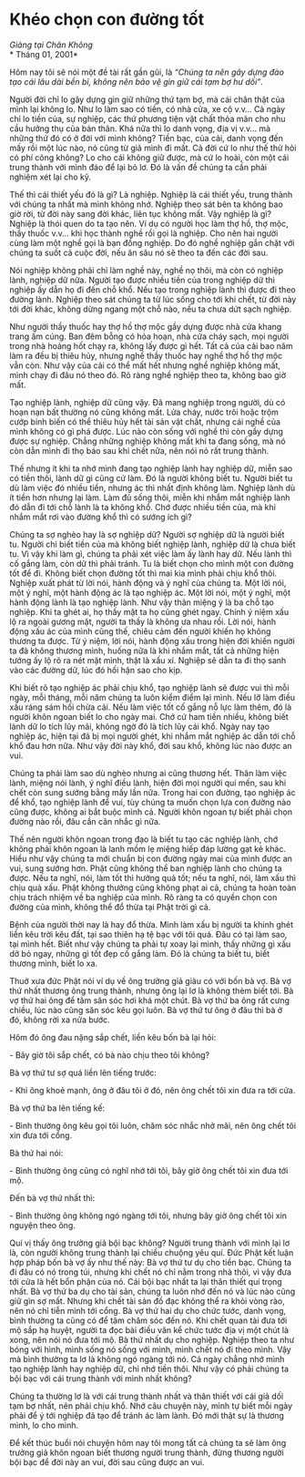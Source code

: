 # Khéo chọn con đường tốt {- #kheo-chon-con-duong-tot}

<div class="align-right">
*Giảng tại Chân Không*  
* Tháng 01, 2001*
</div>

Hôm nay tôi sẽ nói một đề tài rất gần gũi, là *“Chúng ta nên gây dựng đào tạo cái lâu dài bền bỉ, không nên bảo vệ gìn giữ cái tạm bợ hư dối”*.

Người đời chỉ lo gây dựng gìn giữ những thứ tạm bợ, mà cái chân thật của mình lại không lo. Như lo làm sao có tiền, có nhà cửa, xe cộ v.v… Cả ngày chỉ lo tiền của, sự nghiệp, các thứ phương tiện vật chất thỏa mãn cho nhu cầu hưởng thụ của bản thân. Khá nữa thì lo danh vọng, địa vị v.v… mà những thứ đó có ở đời với mình không? Tiền bạc, của cải, danh vọng đến mấy rồi một lúc nào, nó cũng từ giã mình đi mất. Cả đời cứ lo như thế thử hỏi có phí công không? Lo cho cái không giữ được, mà cứ lo hoài, còn một cái trung thành với mình đáo để lại bỏ lơ. Đó là vấn đề chúng ta cần phải nghiệm xét lại cho kỹ.

Thế thì cái thiết yếu đó là gì? Là nghiệp. Nghiệp là cái thiết yếu, trung thành với chúng ta nhất mà mình không nhớ. Nghiệp theo sát bên ta không bao giờ rời, từ đời này sang đời khác, liên tục không mất. Vậy nghiệp là gì? Nghiệp là thói quen do ta tạo nên. Ví dụ có người học làm thợ hồ, thợ mộc, thầy thuốc v.v… khi học thành nghề rồi gọi là nghiệp. Cho nên hai người cùng làm một nghề gọi là bạn đồng nghiệp. Do đó nghề nghiệp gắn chặt với chúng ta suốt cả cuộc đời, nếu ăn sâu nó sẽ theo ta đến các đời sau.

Nói nghiệp không phải chỉ làm nghề này, nghề nọ thôi, mà còn có nghiệp lành, nghiệp dữ nữa. Người tạo được nhiều tiền của trong nghiệp dữ thì nghiệp ấy dẫn họ đi đến chỗ khổ. Nếu tạo trong nghiệp lành thì được đi theo đường lành. Nghiệp theo sát chúng ta từ lúc sống cho tới khi chết, từ đời này tới đời khác, không dừng ngang một chỗ nào, nếu ta chưa dứt sạch nghiệp.

Như người thầy thuốc hay thợ hồ thợ mộc gầy dựng được nhà cửa khang trang ấm cúng. Ban đêm bỗng có hỏa hoạn, nhà cửa cháy sạch, mọi người trong nhà hoảng hốt chạy ra, không lấy được gì hết. Tất cả của cải bao năm làm ra đều bị thiêu hủy, nhưng nghề thầy thuốc hay nghề thợ hồ thợ mộc vẫn còn. Như vậy của cải có thể mất hết nhưng nghề nghiệp không mất, mình chạy đi đâu nó theo đó. Rõ ràng nghề nghiệp theo ta, không bao giờ mất.

Tạo nghiệp lành, nghiệp dữ cũng vậy. Đã mang nghiệp trong người, dù có hoạn nạn bất thường nó cũng không mất. Lửa cháy, nước trôi hoặc trộm cướp binh biến có thể thiêu hủy hết tài sản vật chất, nhưng cái nghề của mình không có gì phá được. Lúc nào còn sống với nghề thì còn gầy dựng được sự nghiệp. Chẳng những nghiệp không mất khi ta đang sống, mà nó còn dẫn mình đi thọ báo sau khi chết nữa, nên nói nó rất trung thành.

Thế nhưng ít khi ta nhớ mình đang tạo nghiệp lành hay nghiệp dữ, miễn sao có tiền thôi, lành dữ gì cũng cứ làm. Đó là người không biết tu. Người biết tu dù làm việc đó nhiều tiền, nhưng ác thì nhất định không làm. Nghiệp lành dù ít tiền hơn nhưng lại làm. Làm đủ sống thôi, miễn khi nhắm mắt nghiệp lành đó dẫn đi tới chỗ lành là ta không khổ. Chớ được nhiều tiền của, mà khi nhắm mắt rơi vào đường khổ thì có sướng ích gì?

Chúng ta sợ nghèo hay là sợ nghiệp dữ? Người sợ nghiệp dữ là người biết tu. Người chỉ biết tiền của mà không biết nghiệp lành, nghiệp dữ là chưa biết tu. Vì vậy khi làm gì, chúng ta phải xét việc làm ấy lành hay dữ. Nếu lành thì cố gắng làm, còn dữ thì phải tránh. Tu là biết chọn cho mình một con đường tốt để đi. Không biết chọn đường tốt thì mai kia mình phải chịu khổ thôi. Nghiệp xuất phát từ lời nói, hành động và ý nghĩ của chúng ta. Một lời nói, một ý nghĩ, một hành động ác là tạo nghiệp ác. Một lời nói, một ý nghĩ, một hành động lành là tạo nghiệp lành. Như vậy thân miệng ý là ba chỗ tạo nghiệp. Khi ta ghét ai, họ thấy mặt ta họ cũng ghét ngay. Chính ý niệm xấu lộ ra ngoài gương mặt, người ta thấy là không ưa nhau rồi. Lời nói, hành động xấu ác của mình cũng thế, chiêu cảm đến người khiến họ không thương ta được. Từ ý niệm, lời nói, hành động xấu trong hiện đời khiến người ta đã không thương mình, huống nữa là khi nhắm mắt, tất cả những hiện tướng ấy lộ rõ ra nét mặt mình, thật là xấu xí. Nghiệp sẽ dẫn ta đi thọ sanh vào các đường dữ, lúc đó hối hận sao cho kịp.

Khi biết rõ tạo nghiệp ác phải chịu khổ, tạo nghiệp lành sẽ được vui thì mỗi ngày, mỗi tháng, mỗi năm chúng ta luôn kiểm điểm lại mình. Nếu lỡ làm điều xấu ráng sám hối chừa cải. Nếu làm việc tốt cố gắng nỗ lực làm thêm, đó là người khôn ngoan biết lo cho ngày mai. Chớ cứ ham tiền nhiều, không biết lành dữ lo tích lũy mãi, không ngờ đó là tích lũy cái khổ. Ngày nay tạo nghiệp ác, hiện tại đã bị mọi người ghét, khi nhắm mắt nghiệp ác dẫn tới chỗ khổ đau hơn nữa. Như vậy đời này khổ, đời sau khổ, không lúc nào được an vui.

Chúng ta phải làm sao dù nghèo nhưng ai cũng thương hết. Thân làm việc lành, miệng nói lành, ý nghĩ điều lành, hiện đời mọi người quí mến, sau khi chết còn sung sướng bằng mấy lần nữa. Trong hai con đường, tạo nghiệp ác để khổ, tạo nghiệp lành để vui, tùy chúng ta muốn chọn lựa con đường nào cũng được, không ai bắt buộc mình cả. Người khôn ngoan tự biết phải chọn đường nào rồi, đâu cần cân nhắc gì nữa.

Thế nên người khôn ngoan trong đạo là biết tu tạo các nghiệp lành, chớ không phải khôn ngoan là lanh mồm lẹ miệng hiếp đáp lường gạt kẻ khác. Hiểu như vậy chúng ta mới chuẩn bị con đường ngày mai của mình được an vui, sung sướng hơn. Phật cũng không thể ban nghiệp lành cho chúng ta được. Nếu ta nghĩ, nói, làm tốt thì hưởng quả tốt; nếu ta nghĩ, nói, làm xấu thì chịu quả xấu. Phật không thưởng cũng không phạt ai cả, chúng ta hoàn toàn chịu trách nhiệm về ba nghiệp của mình. Rõ ràng ta có quyền chọn con đường của mình, không thể đổ thừa tại Phật trời gì cả.

Bệnh của người thời nay là hay đổ thừa. Mình làm xấu bị người ta khinh ghét liền kêu trời kêu đất, tại sao thiên hạ tệ bạc với tôi quá. Đâu có tại làm sao, tại mình hết. Biết như vậy chúng ta phải tự xoay lại mình, thấy những gì xấu dở bỏ ngay, những gì tốt đẹp cố gắng làm. Đó là chúng ta biết tu, biết thương mình, biết lo xa.

Thuở xưa đức Phật nói ví dụ về ông trưởng giả giàu có với bốn bà vợ. Bà vợ thứ nhất thương ông trung thành, nhưng ông lại lơ là không thèm biết tới. Bà vợ thứ hai ông để tâm săn sóc hơi khá một chút. Bà vợ thứ ba ông rất cưng chiều, lúc nào cũng săn sóc kêu gọi luôn. Bà vợ thứ tư ông ở đâu thì bà ở đó, không rời xa nửa bước.

Hôm đó ông đau nặng sắp chết, liền kêu bốn bà lại hỏi:

\- Bây giờ tôi sắp chết, có bà nào chịu theo tôi không?

Bà vợ thứ tư sợ quá liền lên tiếng trước:

\- Khi ông khoẻ mạnh, ông ở đâu tôi ở đó, nên ông chết tôi xin đưa ra tới cửa.

Bà vợ thứ ba lên tiếng kế:

\- Bình thường ông kêu gọi tôi luôn, chăm sóc nhắc nhở mãi, nên ông chết tôi xin đưa tới cổng.

Bà thứ hai nói:

\- Bình thường ông cũng có nghĩ nhớ tới tôi, bây giờ ông chết tôi xin đưa tới mộ.

Đến bà vợ thứ nhất thì:

\- Bình thường ông không ngó ngàng tới tôi, nhưng bây giờ ông chết tôi xin nguyện theo ông.

Quí vị thấy ông trưởng giả bội bạc không? Người trung thành với mình lại lơ là, còn người không trung thành lại chiều chuộng yêu quí. Đức Phật kết luận hợp pháp bốn bà vợ ấy như thế này: Bà vợ thứ tư dụ cho tiền bạc. Chúng ta đi đâu có nó trong túi, nhưng khi chết nó chỉ nằm trong nhà thôi, vì vậy đưa tới cửa là hết bổn phận của nó. Cái bội bạc nhất ta lại thân thiết quí trọng nhất. Bà vợ thứ ba dụ cho tài sản, chúng ta luôn nhớ đến nó và lúc nào cũng giữ gìn sợ mất. Nhưng khi chết tài sản đồ đạc không thể ra khỏi vòng rào, nên nó chỉ tiễn mình tới cổng. Bà vợ thứ hai dụ cho chức tước, danh vọng, bình thường ta cũng có để tâm chăm sóc đến nó. Khi chết quan tài đưa tới mộ sắp hạ huyệt, người ta đọc bài điếu văn kể chức tước địa vị một chút là xong, nên nói nó đưa tới mộ. Bà thứ nhất dụ cho nghiệp. Nghiệp theo ta như bóng với hình, mình sống nó sống với mình, mình chết nó đi theo mình. Vậy mà bình thường ta lơ là không ngó ngàng tới nó. Cả ngày chẳng nhớ mình tạo nghiệp lành hay nghiệp dữ, chỉ nhớ tiền thôi. Như vậy có phải chúng ta bội bạc với cái trung thành với mình nhất không?

Chúng ta thường lơ là với cái trung thành nhất và thân thiết với cái giả dối tạm bợ nhất, nên phải chịu khổ. Nhớ câu chuyện này, mình tự biết mỗi ngày phải để ý tới nghiệp đã tạo để tránh ác làm lành. Đó mới thật sự là thương mình, lo cho mình.

Để kết thúc buổi nói chuyện hôm nay tôi mong tất cả chúng ta sẽ làm ông trưởng giả khôn ngoan biết thương người trung thành, đừng thương người bội bạc để đời này an vui, đời sau cũng được an vui.
